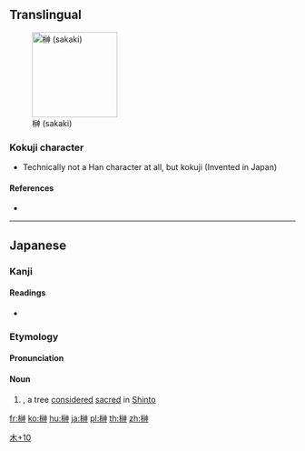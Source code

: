 ==Translingual==
[[File:Sakaki branch.jpg|thumb|right|150px|榊 (sakaki)]]

===Kokuji character===
{{Han char|rn=75|rad=木|as=10|sn=14|four=|canj=DIFL|ids=⿰木神}}
* Technically not a Han character at all, but kokuji (Invented in Japan)

====References====
* {{Han ref|kx=0546.251|hdz=21256.061|uh=698A|ud=27018}}

----

==Japanese==

===Kanji===
{{ja-kanji|grade=8|rs=木10}}

====Readings====
* {{ja-readings|on=|kun=[[さかき]] (sakaki)}}

===Etymology===
{{ja-kanjitab|さかき|yomi=kun}}
{{wikipedia|サカキ|lang=ja}}
{{rfe|lang=ja}}

====Pronunciation====
{{ja-pron|さかき|yomi=k}}

====Noun====
{{ja-noun|さかき|サカキ}}

# {{taxlink|Cleyera japonica|species|noshow=1}}, a tree [[consider]]ed [[sacred]] in [[Shinto]]

[[Category:Japanese-only CJKV Characters|木+10]]

[[fr:榊]]
[[ko:榊]]
[[hu:榊]]
[[ja:榊]]
[[pl:榊]]
[[th:榊]]
[[zh:榊]]